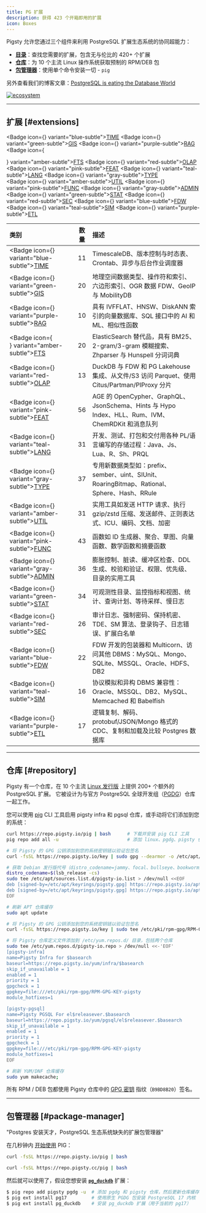 ```yaml
---
title: PG 扩展
description: 获得 423 个开箱即用的扩展
icon: Boxes
---
```


Pigsty 允许您通过三个组件来利用 PostgreSQL 扩展生态系统的协同超能力：

- [**目录**](https://ext.pgsty.com/list)：查找您需要的扩展，包含无与伦比的 420+ 个扩展
- [**仓库**](https://ext.pgsty.com/repo)：为 10 个主流 Linux 操作系统获取预制的 RPM/DEB 包
- [**包管理器**](https://pig.pgsty.com)：使用单个命令安装一切 - `pig`

另外查看我们的博客文章：[PostgreSQL is eating the Database World](https://medium.com/@fengruohang/postgres-is-eating-the-database-world-157c204dcfc4)

[![ecosystem](/img/pigsty/ecosystem.gif)](https://medium.com/@fengruohang/postgres-is-eating-the-database-world-157c204dcfc4)

--------

## 扩展 [#extensions]


<Badge icon={<Clock />}               variant="blue-subtle"><a   href="https://ext.pgsty.com/cate/time" className="no-underline">TIME</a></Badge>
<Badge icon={<Globe />}               variant="green-subtle"><a  href="https://ext.pgsty.com/cate/gis" className="no-underline">GIS</a></Badge>
<Badge icon={<Brain />}               variant="purple-subtle"><a href="https://ext.pgsty.com/cate/rag" className="no-underline">RAG</a></Badge>
<Badge icon={<Search />}              variant="amber-subtle"><a  href="https://ext.pgsty.com/cate/fts" className="no-underline">FTS</a></Badge>
<Badge icon={<ChartNoAxesCombined />} variant="red-subtle"><a    href="https://ext.pgsty.com/cate/olap" className="no-underline">OLAP</a></Badge>
<Badge icon={<Sparkles />}            variant="pink-subtle"><a   href="https://ext.pgsty.com/cate/feat" className="no-underline">FEAT</a></Badge>
<Badge icon={<BookA />}               variant="teal-subtle"><a   href="https://ext.pgsty.com/cate/lang" className="no-underline">LANG</a></Badge>
<Badge icon={<Boxes />}               variant="gray-subtle"><a   href="https://ext.pgsty.com/cate/type" className="no-underline">TYPE</a></Badge><br />
<Badge icon={<Wrench />}              variant="amber-subtle"><a  href="https://ext.pgsty.com/cate/util" className="no-underline">UTIL</a></Badge>
<Badge icon={<Variable />}            variant="pink-subtle"><a   href="https://ext.pgsty.com/cate/func" className="no-underline">FUNC</a></Badge>
<Badge icon={<Landmark />}            variant="gray-subtle"><a   href="https://ext.pgsty.com/cate/admin" className="no-underline">ADMIN</a></Badge>
<Badge icon={<Activity />}            variant="green-subtle"><a  href="https://ext.pgsty.com/cate/stat" className="no-underline">STAT</a></Badge>
<Badge icon={<Shield />}              variant="red-subtle"><a    href="https://ext.pgsty.com/cate/sec" className="no-underline">SEC</a></Badge>
<Badge icon={<FileInput />}           variant="blue-subtle"><a   href="https://ext.pgsty.com/cate/fdw" className="no-underline">FDW</a></Badge>
<Badge icon={<Shell />}               variant="teal-subtle"><a   href="https://ext.pgsty.com/cate/sim" className="no-underline">SIM</a></Badge>
<Badge icon={<Truck />}               variant="purple-subtle"><a href="https://ext.pgsty.com/cate/etl" className="no-underline">ETL</a></Badge>

| 类别 | 数量 | 描述 |
|:---------|:-----:|:------------|
| <Badge icon={<Clock />} variant="blue-subtle"><a href="https://ext.pgsty.com/cate/time" className="no-underline">TIME</a></Badge> | 11 | TimescaleDB、版本控制与时态表、Crontab、异步与后台作业调度器 |
| <Badge icon={<Globe />} variant="green-subtle"><a href="https://ext.pgsty.com/cate/gis" className="no-underline">GIS</a></Badge> | 20 | 地理空间数据类型、操作符和索引、六边形索引、OGR 数据 FDW、GeoIP 与 MobilityDB |
| <Badge icon={<Brain />} variant="purple-subtle"><a href="https://ext.pgsty.com/cate/rag" className="no-underline">RAG</a></Badge> | 10 | 具有 IVFFLAT、HNSW、DiskANN 索引的向量数据库、SQL 接口中的 AI 和 ML、相似性函数 |
| <Badge icon={<Search />} variant="amber-subtle"><a href="https://ext.pgsty.com/cate/fts" className="no-underline">FTS</a></Badge> | 20 | ElasticSearch 替代品，具有 BM25、2-gram/3-gram 模糊搜索、Zhparser 与 Hunspell 分词词典 |
| <Badge icon={<ChartNoAxesCombined />} variant="red-subtle"><a href="https://ext.pgsty.com/cate/olap" className="no-underline">OLAP</a></Badge> | 13 | DuckDB 与 FDW 和 PG Lakehouse 集成、从文件/S3 访问 Parquet、使用 Citus/Partman/PlProxy 分片 |
| <Badge icon={<Sparkles />} variant="pink-subtle"><a href="https://ext.pgsty.com/cate/feat" className="no-underline">FEAT</a></Badge> | 56 | AGE 的 OpenCypher、GraphQL、JsonSchema、Hints 与 Hypo Index、HLL、Rum、IVM、ChemRDKit 和消息队列 |
| <Badge icon={<BookA />} variant="teal-subtle"><a href="https://ext.pgsty.com/cate/lang" className="no-underline">LANG</a></Badge> | 31 | 开发、测试、打包和交付用各种 PL/语言编写的存储过程：Java、Js、Lua、R、Sh、PRQL |
| <Badge icon={<Boxes />} variant="gray-subtle"><a href="https://ext.pgsty.com/cate/type" className="no-underline">TYPE</a></Badge> | 37 | 专用新数据类型如：prefix、sember、uint、SIUnit、RoaringBitmap、Rational、Sphere、Hash、RRule |
| <Badge icon={<Wrench />} variant="amber-subtle"><a href="https://ext.pgsty.com/cate/util" className="no-underline">UTIL</a></Badge> | 31 | 实用工具如发送 HTTP 请求、执行 gzip/zstd 压缩、发送邮件、正则表达式、ICU、编码、文档、加密 |
| <Badge icon={<Variable />} variant="pink-subtle"><a href="https://ext.pgsty.com/cate/func" className="no-underline">FUNC</a></Badge> | 43 | 函数如 ID 生成器、聚合、草图、向量函数、数学函数和摘要函数 |
| <Badge icon={<Landmark />} variant="gray-subtle"><a href="https://ext.pgsty.com/cate/admin" className="no-underline">ADMIN</a></Badge> | 36 | 膨胀控制、脏读、缓冲区检查、DDL 生成、校验和验证、权限、优先级、目录的实用工具 |
| <Badge icon={<Activity />} variant="green-subtle"><a href="https://ext.pgsty.com/cate/stat" className="no-underline">STAT</a></Badge> | 34 | 可观测性目录、监控指标和视图、统计、查询计划、等待采样、慢日志 |
| <Badge icon={<Shield />} variant="red-subtle"><a href="https://ext.pgsty.com/cate/sec" className="no-underline">SEC</a></Badge> | 26 | 审计日志、强制密码、保持机密、TDE、SM 算法、登录钩子、日志错误、扩展白名单 |
| <Badge icon={<FileInput />} variant="blue-subtle"><a href="https://ext.pgsty.com/cate/fdw" className="no-underline">FDW</a></Badge> | 22 | FDW 开发的包装器和 Multicorn、访问其他 DBMS：MySQL、Mongo、SQLite、MSSQL、Oracle、HDFS、DB2 |
| <Badge icon={<Shell />} variant="teal-subtle"><a href="https://ext.pgsty.com/cate/sim" className="no-underline">SIM</a></Badge> | 16 | 协议模拟和异构 DBMS 兼容性：Oracle、MSSQL、DB2、MySQL、Memcached 和 Babelfish |
| <Badge icon={<Truck />} variant="purple-subtle"><a href="https://ext.pgsty.com/cate/etl" className="no-underline">ETL</a></Badge> | 17 | 逻辑复制、解码、protobuf/JSON/Mongo 格式的 CDC、复制和加载及比较 Postgres 数据库 |


--------

## 仓库 [#repository]

Pigsty 有一个仓库，在 10 个主流 [Linux 发行版](/zh/prepare/linux/) 上提供 200+ 个额外的 PostgreSQL 扩展。
它被设计为与官方 PostgreSQL 全球开发组（[PGDG](https://www.postgresql.org/download/linux/)）仓库一起工作。

您可以使用 [pig](https://pig.pgsty.com) CLI 工具启用 pigsty infra 和 pgsql 仓库，或手动将它们添加到您的系统：

```bash tab="pig"
curl https://repo.pigsty.io/pig | bash      # 下载并安装 pig CLI 工具
pig repo add all -u                         # 添加 linux、pgdg、pigsty 仓库并更新缓存
```
```bash tab="apt"
# 将 Pigsty 的 GPG 公钥添加到您的系统密钥链以验证包签名
curl -fsSL https://repo.pigsty.io/key | sudo gpg --dearmor -o /etc/apt/keyrings/pigsty.gpg

# 获取 Debian 发行版代号（distro_codename=jammy、focal、bullseye、bookworm），并将相应的上游仓库地址写入 APT List 文件
distro_codename=$(lsb_release -cs)
sudo tee /etc/apt/sources.list.d/pigsty-io.list > /dev/null <<EOF
deb [signed-by=/etc/apt/keyrings/pigsty.gpg] https://repo.pigsty.io/apt/infra generic main
deb [signed-by=/etc/apt/keyrings/pigsty.gpg] https://repo.pigsty.io/apt/pgsql/${distro_codename} ${distro_codename} main
EOF

# 刷新 APT 仓库缓存
sudo apt update
```
```bash tab="yum"
# 将 Pigsty 的 GPG 公钥添加到您的系统密钥链以验证包签名
curl -fsSL https://repo.pigsty.io/key | sudo tee /etc/pki/rpm-gpg/RPM-GPG-KEY-pigsty >/dev/null

# 将 Pigsty 仓库定义文件添加到 /etc/yum.repos.d/ 目录，包括两个仓库
sudo tee /etc/yum.repos.d/pigsty-io.repo > /dev/null <<-'EOF'
[pigsty-infra]
name=Pigsty Infra for $basearch
baseurl=https://repo.pigsty.io/yum/infra/$basearch
skip_if_unavailable = 1
enabled = 1
priority = 1
gpgcheck = 1
gpgkey=file:///etc/pki/rpm-gpg/RPM-GPG-KEY-pigsty
module_hotfixes=1

[pigsty-pgsql]
name=Pigsty PGSQL For el$releasever.$basearch
baseurl=https://repo.pigsty.io/yum/pgsql/el$releasever.$basearch
skip_if_unavailable = 1
enabled = 1
priority = 1
gpgcheck = 1
gpgkey=file:///etc/pki/rpm-gpg/RPM-GPG-KEY-pigsty
module_hotfixes=1
EOF

# 刷新 YUM/DNF 仓库缓存
sudo yum makecache;
```

所有 RPM / DEB 包都使用 Pigsty 仓库中的 [GPG 密钥](https://ext.pgsty.com/repo/gpg) 指纹（`B9BD8B20`）签名。


--------

## 包管理器 [#package-manager]

"Postgres 安装天才，PostgreSQL 生态系统缺失的扩展包管理器"

在几秒钟内 [开始使用](https://ext.pgsty.com/pig/start) PIG：

```bash tab="default"
curl -fsSL https://repo.pigsty.io/pig | bash
```
```bash tab="mirror"
curl -fsSL https://repo.pigsty.cc/pig | bash
```

然后就可以使用了，假设您想安装 [**`pg_duckdb`**](https://ext.pgsty.com/e/pg_duckdb/) 扩展：

```bash
$ pig repo add pigsty pgdg -u  # 添加 pgdg 和 pigsty 仓库，然后更新仓库缓存
$ pig ext install pg17         # 使用原生 PGDG 包安装 PostgreSQL 17 内核
$ pig ext install pg_duckdb    # 安装 pg_duckdb 扩展（用于当前的 pg17）
```
